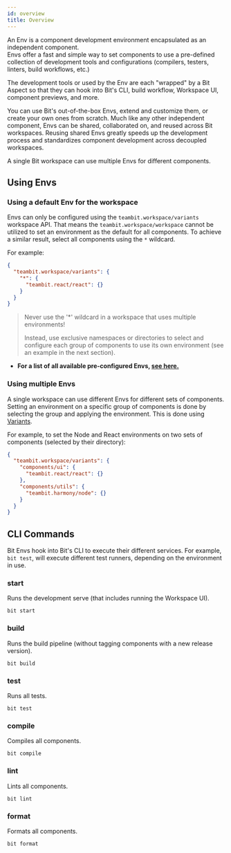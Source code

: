 ```yaml
---
id: overview
title: Overview
---
```


An Env is a component development environment encapsulated as an independent component.  
Envs offer a fast and simple way to set components to use a pre-defined collection of development tools and configurations (compilers, testers, linters, build workflows, etc.)

The development tools or used by the Env are each "wrapped" by a Bit Aspect so that they can hook into Bit's CLI, build workflow, Workspace UI, component previews, and more.

You can use Bit's out-of-the-box Envs, extend and customize them, or create your own ones from scratch.
Much like any other independent component, Envs can be shared, collaborated on, and reused across Bit workspaces.
Reusing shared Envs greatly speeds up the development process and standardizes component development across decoupled workspaces.

A single Bit workspace can use multiple Envs for different components.

## Using Envs

### Using a default Env for the workspace

Envs can only be configured using the `teambit.workspace/variants` workspace API. That means the `teambit.workspace/workspace` cannot be utilized to set an environment as the default for all components. To achieve a similar result, select all components using the `*` wildcard.

For example:

```json
{
  "teambit.workspace/variants": {
    "*": {
      "teambit.react/react": {}
    }
  }
}
```

> <p style={{ color: '#c31313' }}>
>   Never use the '*' wildcard in a workspace that uses multiple environments!
> </p>
> Instead, use exclusive namespaces or directories to select and configure each group
> of components to use its own environment (see an example in the next section).

- **For a list of all available pre-configured Envs, [see here.](/pre-configured-envs/angular)**

### Using multiple Envs

A single workspace can use different Envs for different sets of components. Setting an environment on a specific group of components is done by selecting the group and applying the environment. This is done using [Variants](/workspace/variants).

For example, to set the Node and React environments on two sets of components (selected by their directory):

```json title="workspace.jsonc"
{
  "teambit.workspace/variants": {
    "components/ui": {
      "teambit.react/react": {}
    },
    "components/utils": {
      "teambit.harmony/node": {}
    }
  }
}
```

## CLI Commands

Bit Envs hook into Bit's CLI to execute their different services. For example, `bit test`, will execute different test runners, depending on the environment in use.

### start

Runs the development serve (that includes running the Workspace UI).

```shell title="run the dev server"
bit start
```

### build

Runs the build pipeline (without tagging components with a new release version).

```shell
bit build
```

### test

Runs all tests.

```shell
bit test
```

### compile

Compiles all components.

```shell
bit compile
```

### lint

Lints all components.

```shell
bit lint
```

### format

Formats all components.

```shell
bit format
```

<!--TODO ## Env Anatomy
 -->
